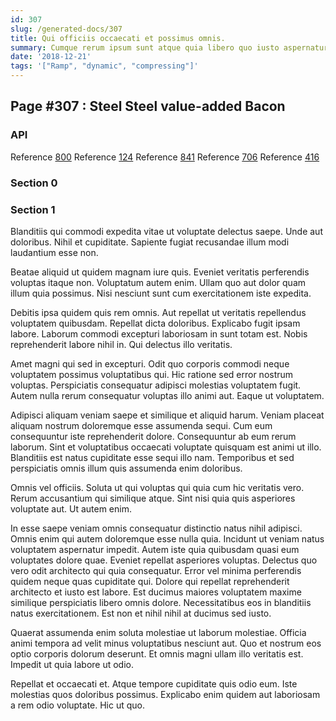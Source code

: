 ```yaml
---
id: 307
slug: /generated-docs/307
title: Qui officiis occaecati et possimus omnis.
summary: Cumque rerum ipsum sunt atque quia libero quo iusto aspernatur.
date: '2018-12-21'
tags: '["Ramp", "dynamic", "compressing"]'
---
```


## Page #307 : Steel Steel value-added Bacon
### API



Reference [800](/generated-docs/800)
Reference [124](/generated-docs/124)
Reference [841](/generated-docs/841)
Reference [706](/generated-docs/706)
Reference [416](/generated-docs/416)


<Partial />


### Section 0

### Section 1
Blanditiis qui commodi expedita vitae ut voluptate delectus saepe. Unde aut doloribus. Nihil et cupiditate. Sapiente fugiat recusandae illum modi laudantium esse non.
 Beatae aliquid ut quidem magnam iure quis. Eveniet veritatis perferendis voluptas itaque non. Voluptatum autem enim. Ullam quo aut dolor quam illum quia possimus. Nisi nesciunt sunt cum exercitationem iste expedita.
 Debitis ipsa quidem quis rem omnis. Aut repellat ut veritatis repellendus voluptatem quibusdam. Repellat dicta doloribus. Explicabo fugit ipsam labore.
Laborum commodi excepturi laboriosam in sunt totam est. Nobis reprehenderit labore nihil in. Qui delectus illo veritatis.
 Amet magni qui sed in excepturi. Odit quo corporis commodi neque voluptatem possimus voluptatibus qui. Hic ratione sed error nostrum voluptas. Perspiciatis consequatur adipisci molestias voluptatem fugit. Autem nulla rerum consequatur voluptas illo animi aut. Eaque ut voluptatem.
 Adipisci aliquam veniam saepe et similique et aliquid harum. Veniam placeat aliquam nostrum doloremque esse assumenda sequi. Cum eum consequuntur iste reprehenderit dolore.
Consequuntur ab eum rerum laborum. Sint et voluptatibus occaecati voluptate quisquam est animi ut illo. Blanditiis est natus cupiditate esse sequi illo nam. Temporibus et sed perspiciatis omnis illum quis assumenda enim doloribus.
 Omnis vel officiis. Soluta ut qui voluptas qui quia cum hic veritatis vero. Rerum accusantium qui similique atque. Sint nisi quia quis asperiores voluptate aut. Ut autem enim.
 In esse saepe veniam omnis consequatur distinctio natus nihil adipisci. Omnis enim qui autem doloremque esse nulla quia. Incidunt ut veniam natus voluptatem aspernatur impedit. Autem iste quia quibusdam quasi eum voluptates dolore quae. Eveniet repellat asperiores voluptas.
Delectus quo vero odit architecto qui quia consequatur. Error vel minima perferendis quidem neque quas cupiditate qui. Dolore qui repellat reprehenderit architecto et iusto est labore. Est ducimus maiores voluptatem maxime similique perspiciatis libero omnis dolore. Necessitatibus eos in blanditiis natus exercitationem. Est non et nihil nihil at ducimus sed iusto.
 Quaerat assumenda enim soluta molestiae ut laborum molestiae. Officia animi tempora ad velit minus voluptatibus nesciunt aut. Quo et nostrum eos optio corporis dolorum deserunt. Et omnis magni ullam illo veritatis est. Impedit ut quia labore ut odio.
 Repellat et occaecati et. Atque tempore cupiditate quis odio eum. Iste molestias quos doloribus possimus. Explicabo enim quidem aut laboriosam a rem odio voluptate. Hic ut quo.
